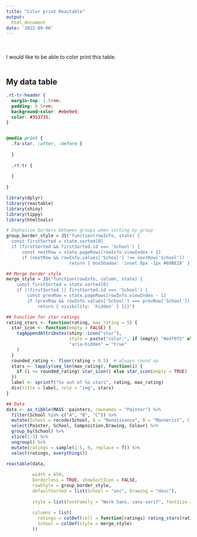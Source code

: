 ---
title: "Color print Reactable"
output: 
  html_document
date: '2022-09-06'
---

<BR><BR>
I would like to be able to color print this table.
<BR><BR>

## My data table

```{css, echo=FALSE}

.rt-tr-header {
  margin-top: 1.5rem;
  padding: 0.5rem;
  background-color: #ebe9e9;
  color: #353735;
}


@media print {
  .fa-star, :after, :before {
      
  }
  
  .rt-tr {
    
  }
  
}
```


```{r, echo=FALSE, warning=FALSE, message=FALSE}

library(dplyr)
library(reactable)
library(shiny)
library(tippy)
library(htmltools)

# Emphasize borders between groups when sorting by group
group_border_style = JS("function(rowInfo, state) { 
  const firstSorted = state.sorted[0]
  if (firstSorted && firstSorted.id === 'School') {
      const nextRow = state.pageRows[rowInfo.viewIndex + 1]
	  if (nextRow && rowInfo.values['School'] !== nextRow['School']) 
                        return { boxShadow: 'inset 0px -1px #69BE28' }}}" )

## Merge border style
merge_style = JS("function(rowInfo, column, state) {
	const firstSorted = state.sorted[0]
	if (!firstSorted || firstSorted.id === 'School') {
		const prevRow = state.pageRows[rowInfo.viewIndex - 1]
		if (prevRow && rowInfo.values['School'] === prevRow['School']) {
			return { visibility: 'hidden' } }}}")

## Function for star ratings
rating_stars <- function(rating, max_rating = 5) {
  star_icon <- function(empty = FALSE) {
    tagAppendAttributes(shiny::icon("star"),
                        style = paste("color:", if (empty) "#edf0f2" else "orange"),
                        "aria-hidden" = "true"
    )
  }
  rounded_rating <- floor(rating + 0.5)  # always round up
  stars <- lapply(seq_len(max_rating), function(i) {
    if (i <= rounded_rating) star_icon() else star_icon(empty = TRUE)
  })
  label <- sprintf("%s out of %s stars", rating, max_rating)
  div(title = label, role = "img", stars)
}

## Data
data <- as_tibble(MASS::painters, rownames = "Painter") %>%
  filter(School %in% c("A", "B", "C")) %>%
  mutate(School = recode(School, A = "Renaissance", B = "Mannerist", C = "Seicento")) %>%
  select(Painter, School, Composition,Drawing, Colour) %>%
  group_by(School) %>%
  slice(1:3) %>% 
  ungroup() %>% 
  mutate(ratings = sample(1:5, 9, replace = T)) %>% 
  select(ratings, everything())

reactable(data,
          
          width = 650,
          borderless = TRUE, showSortIcon = FALSE,
          rowStyle = group_border_style,
          defaultSorted = list(School = "asc", Drawing = "desc"),
          
          style = list(fontFamily = "Work Sans, sans-serif", fontSize = "0.875rem"),
          
          columns = list( 
            ratings = colDef(cell = function(ratings) rating_stars(ratings)),
            School = colDef(style = merge_style)
          ))
```





